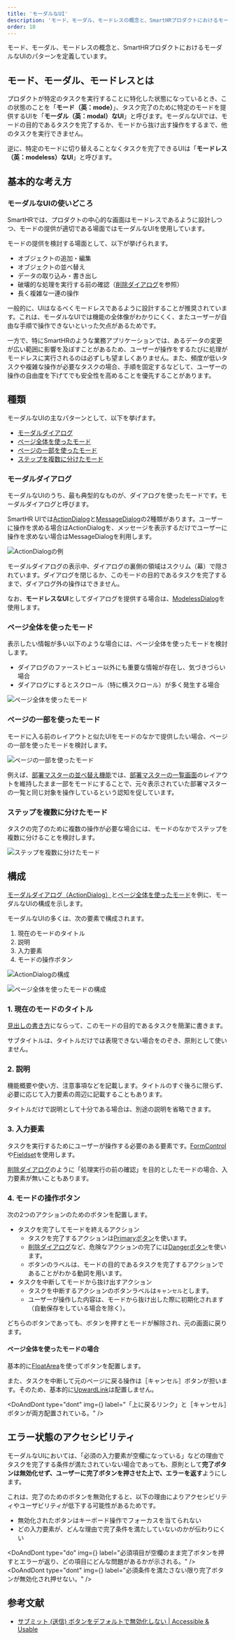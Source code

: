 ```yaml
---
title: 'モーダルなUI'
description: 'モード、モーダル、モードレスの概念と、SmartHRプロダクトにおけるモーダルなUIのパターンを定義しています。'
order: 10
---
```



モード、モーダル、モードレスの概念と、SmartHRプロダクトにおけるモーダルなUIのパターンを定義しています。

## モード、モーダル、モードレスとは

プロダクトが特定のタスクを実行することに特化した状態になっているとき、この状態のことを「**モード（英：mode）**」、タスク完了のために特定のモードを提供するUIを「**モーダル（英：modal）なUI**」と呼びます。モーダルなUIでは、モードの目的であるタスクを完了するか、モードから抜け出す操作をするまで、他のタスクを実行できません。

逆に、特定のモードに切り替えることなくタスクを完了できるUIは「**モードレス（英：modeless）なUI**」と呼びます。

## 基本的な考え方

### モーダルなUIの使いどころ

SmartHRでは、プロダクトの中心的な画面はモードレスであるように設計しつつ、モードの提供が適切である場面ではモーダルなUIを使用しています。

モードの提供を検討する場面として、以下が挙げられます。

- オブジェクトの追加・編集
- オブジェクトの並べ替え
- データの取り込み・書き出し
- 破壊的な処理を実行する前の確認（[削除ダイアログ](/products/design-patterns/delete-dialog/)を参照）
- 長く複雑な一連の操作

一般的に、UIはなるべくモードレスであるように設計することが推奨されています。これは、モーダルなUIでは機能の全体像がわかりにくく、またユーザーが自由な手順で操作できないといった欠点があるためです。

一方で、特にSmartHRのような業務アプリケーションでは、あるデータの変更が広い範囲に影響を及ぼすことがあるため、ユーザーが操作をするたびに処理がモードレスに実行されるのは必ずしも望ましくありません。また、頻度が低いタスクや複雑な操作が必要なタスクの場合、手順を固定するなどして、ユーザーの操作の自由度を下げてでも安全性を高めることを優先することがあります。

## 種類

モーダルなUIの主なパターンとして、以下を挙げます。

- [モーダルダイアログ](#h3-2)
- [ページ全体を使ったモード](#h3-3)
- [ページの一部を使ったモード](#h3-4)
- [ステップを複数に分けたモード](#h3-5)

### モーダルダイアログ

モーダルなUIのうち、最も典型的なものが、ダイアログを使ったモードです。モーダルダイアログと呼びます。

SmartHR UIでは[ActionDialog](/products/components/dialog/action-dialog/)と[MessageDialog](/products/components/dialog/message-dialog/)の2種類があります。ユーザーに操作を求める場合はActionDialogを、メッセージを表示するだけでユーザーに操作を求めない場合はMessageDialogを利用します。

![ActionDialogの例](./images/modal-ui_actiondialog.png)

モーダルダイアログの表示中、ダイアログの裏側の領域はスクリム（幕）で隠されています。ダイアログを閉じるか、このモードの目的であるタスクを完了するまで、ダイアログ外の操作はできません。

なお、**モードレスなUI**としてダイアログを提供する場合は、[ModelessDialog](/products/components/dialog/modeless-dialog/)を使用します。

### ページ全体を使ったモード

表示したい情報が多い以下のような場合には、ページ全体を使ったモードを検討します。

- ダイアログのファーストビュー以外にも重要な情報が存在し、気づきづらい場合
- ダイアログにするとスクロール（特に横スクロール）が多く発生する場合

![ページ全体を使ったモード](./images/modal-ui_fullpage.png)

### ページの一部を使ったモード

モードに入る前のレイアウトと似たUIをモードのなかで提供したい場合、ページの一部を使ったモードを検討します。

![ページの一部を使ったモード](./images/modal-ui_partialpage.png)

例えば、[部署マスターの並べ替え機能](https://support.smarthr.jp/ja/help/articles/7e59f1f2-6df7-4c6c-9d84-fc7449a2a6d6/#%E9%83%A8%E7%BD%B2%E3%82%92%E4%B8%A6%E3%81%B9%E6%9B%BF%E3%81%88%E3%82%8B)では、[部署マスターの一覧画面](https://support.smarthr.jp/ja/help/articles/360036111074/)のレイアウトを維持したまま一部をモードにすることで、元々表示されていた部署マスターの一覧と同じ対象を操作しているという認知を促しています。


### ステップを複数に分けたモード
タスクの完了のために複数の操作が必要な場合には、モードのなかでステップを複数に分けることを検討します。

![ステップを複数に分けたモード](./images/modal-ui_wizard.png)


## 構成

[モーダルダイアログ（ActionDialog）](#h3-2)と[ページ全体を使ったモード](#h3-3)を例に、モーダルなUIの構成を示します。

モーダルなUIの多くは、次の要素で構成されます。

1. 現在のモードのタイトル
2. 説明
3. 入力要素
4. モードの操作ボタン

![ActionDialogの構成](./images/modal-ui_actiondialog_structure.png)

![ページ全体を使ったモードの構成](./images/modal-ui_fullpage_structure.png)

### 1. 現在のモードのタイトル

[見出しの書き方](/products/components/heading/#h3-5)にならって、このモードの目的であるタスクを簡潔に書きます。

サブタイトルは、タイトルだけでは表現できない場合をのぞき、原則として使いません。

### 2. 説明

機能概要や使い方、注意事項などを記載します。タイトルのすぐ後ろに限らず、必要に応じて入力要素の周辺に記載することもあります。

タイトルだけで説明として十分である場合は、別途の説明を省略できます。

### 3.  入力要素

タスクを実行するためにユーザーが操作する必要のある要素です。[FormControl](/products/components/form-control/)や[Fieldset](/products/components/fieldset/)を使用します。

[削除ダイアログ](/products/design-patterns/delete-dialog/)のように「処理実行の前の確認」を目的としたモードの場合、入力要素が無いこともあります。

### 4. モードの操作ボタン

次の2つのアクションのためのボタンを配置します。

- タスクを完了してモードを終えるアクション
  - タスクを完了するアクションは[Primaryボタン](/products/components/button/#h3-1)を使います。
  - [削除ダイアログ](/products/design-patterns/delete-dialog/)など、危険なアクションの完了には[Dangerボタン](/products/components/button/#h3-3)を使います。
  - ボタンのラベルは、モードの目的であるタスクを完了するアクションであることがわかる動詞を用います。
- タスクを中断してモードから抜け出すアクション
  - タスクを中断するアクションのボタンラベルは`キャンセル`とします。
  - ユーザーが操作した内容は、モードから抜け出した際に初期化されます（自動保存をしている場合を除く）。

どちらのボタンであっても、ボタンを押すとモードが解除され、元の画面に戻ります。

#### ページ全体を使ったモードの場合

基本的に[FloatArea](/products/components/float-area/)を使ってボタンを配置します。

また、タスクを中断して元のページに戻る操作は［キャンセル］ボタンが担います。そのため、基本的に[UpwardLink](/products/components/text-link/upward-link/)は配置しません。

<DoAndDont
  type="dont"
  img={<StaticImage src={imageUrlUpwardDont} alt="Dont" />}
  label="「上に戻るリンク」と［キャンセル］ボタンが両方配置されている。"
/>

## エラー状態のアクセシビリティ

モーダルなUIにおいては、「必須の入力要素が空欄になっている」などの理由でタスクを完了する条件が満たされていない場合であっても、原則として**完了ボタンは無効化せず、ユーザーに完了ボタンを押させた上で、エラーを返す**ようにします。

これは、完了のためのボタンを無効化すると、以下の理由によりアクセシビリティやユーザビリティが低下する可能性があるためです。

- 無効化されたボタンはキーボード操作でフォーカスを当てられない
- どの入力要素が、どんな理由で完了条件を満たしていないのかが伝わりにくい


<DoAndDont
  type="do"
  img={<StaticImage src={imageUrlAccessibilityDo} alt="必須項目が空欄のまま完了ボタンを押すとエラーが返り、どの項目にどんな問題があるかが示される。" />}
  label="必須項目が空欄のまま完了ボタンを押すとエラーが返り、どの項目にどんな問題があるかが示される。"
/>
<DoAndDont
  type="dont"
  img={<StaticImage src={imageUrlAccessibilityDont} alt="必須条件を満たさない限り完了ボタンが無効化され押せない。" />}
  label="必須条件を満たさない限り完了ボタンが無効化され押せない。"
/>

## 参考文献

- [サブミット (送信) ボタンをデフォルトで無効化しない | Accessible & Usable](https://accessible-usable.net/2021/10/entry_211014.html)